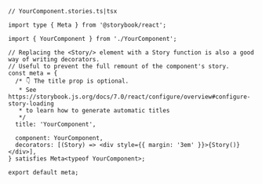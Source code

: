 ```tsx
// YourComponent.stories.ts|tsx

import type { Meta } from '@storybook/react';

import { YourComponent } from './YourComponent';

// Replacing the <Story/> element with a Story function is also a good way of writing decorators.
// Useful to prevent the full remount of the component's story.
const meta = {
  /* 👇 The title prop is optional.
   * See https://storybook.js.org/docs/7.0/react/configure/overview#configure-story-loading
   * to learn how to generate automatic titles
   */
  title: 'YourComponent',

  component: YourComponent,
  decorators: [(Story) => <div style={{ margin: '3em' }}>{Story()}</div>],
} satisfies Meta<typeof YourComponent>;

export default meta;
```
